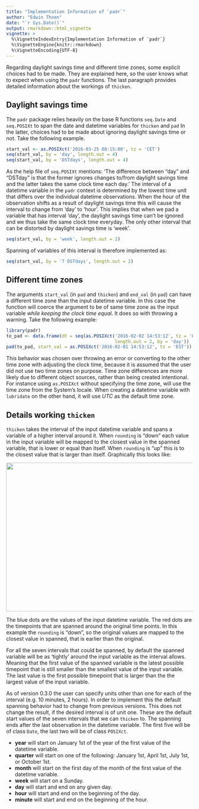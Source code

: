 ```yaml
---
title: "Implementation Information of `padr`"
author: "Edwin Thoen"
date: "`r Sys.Date()`"
output: rmarkdown::html_vignette
vignette: >
  %\VignetteIndexEntry{Implementation Information of `padr`}
  %\VignetteEngine{knitr::rmarkdown}
  %\VignetteEncoding{UTF-8}
---
```


Regarding daylight savings time and different time zones, some explicit choices had to be made. They are explained here, so the user knows what to expect when using the `padr` functions. The last paragraph provides detailed information about the workings of `thicken`.

## Daylight savings time
The `padr` package relies heavily on the base R functions `seq.Date` and `seq.POSIXt` to span the date and datetime variables for `thicken` and `pad` In the latter, choices had to be made about ignoring daylight savings time or not. Take the following example.

```r
start_val <- as.POSIXct('2016-03-25 08:15:00', tz = 'CET')
seq(start_val, by = 'day', length.out = 4) 
seq(start_val, by = 'DSTdays', length.out = 4)
```

As the help file of `seq.POSIXt` mentions: 'The difference between "day" and "DSTday" is that the former ignores changes to/from daylight savings time and the latter takes the same clock time each day.' The interval of a datetime variable in the `padr` context is determined by the lowest time unit that differs over the individual datetime observations. When the hour of the observation shifts as a result of daylight savings time this will cause the interval to change from 'day' to 'hour'. This implies that when we pad a variable that has interval 'day', the daylight savings time can't be ignored and we thus take the same clock time everyday. The only other interval that can be distorted by daylight savings time is 'week'.

```r
seq(start_val, by = 'week', length.out = 2)
```

Spanning of variables of this interval is therefore implemented as:

```r
seq(start_val, by = '7 DSTdays', length.out = 2)
```

## Different time zones
The arguments `start_val` (in `pad` and `thicken`) and `end_val` (in `pad`) can have a different time zone than the input datetime variable. In this case the function will coerce the argument to be of same time zone as the input variable *while keeping the clock time equal*. It does so with throwing a warning. Take the following example:

```r
library(padr)
to_pad <- data.frame(dt = seq(as.POSIXct('2016-02-02 14:53:12', tz = 'CET'),
                                         length.out = 2, by = 'day'))
pad(to_pad, start_val = as.POSIXct('2016-02-01 14:53:12', tz = 'EST'))
```

This behavior was chosen over throwing an error or converting to the other time zone with adjusting the clock time, because it is assumed that the user did not use two time zones on purpose. Time zone differences are more likely due to different object sources, rather than being created intentional. For instance using `as.POSIXct` without specifying the time zone, will use the time zone from the System's locale. When creating a datetime variable with `lubridate` on the other hand, it will use *UTC* as the default time zone. 

## Details working `thicken`

`thicken` takes the interval of the input datetime variable and spans a variable of a higher interval around it. When `rounding` is "down" each value in the input variable will be mapped to the closest value in the spanned variable, that is lower or equal than itself. When `rounding` is "up" this is to the closest value that is larger than itself. Graphically this looks like:

<img src="thicken_graph.png" height="400px" width="800px" />

The blue dots are the values of the input datetime variable. The red dots are the timepoints that are spanned around the original time points. In this example the `rounding` is "down", so the original values are mapped to the closest value in spanned, that is earlier than the original.

For all the seven intervals that could be spanned, by default the spanned variable will be as 'tightly' around the input variable as the interval allows. Meaning that the first value of the spanned variable is the latest possible timepoint that is still smaller than the smallest value of the input variable. The last value is the first possible timepoint that is larger than the the largest value of the input variable.

As of version 0.3.0 the user can specify units other than one for each of the interval (e.g. 10 minutes, 2 hours). In order to implement this the default spanning behavior had to change from previous versions. This does not change the result, if the desired interval is of unit one. These are the default start values of the seven intervals that we can `thicken` to. The spanning ends after the last observation in the datetime variable. The first five will be of class `Date`, the last two will be of class `POSIXct`.

* **year** will start on January 1st of the year of the first value of the datetime variable.
* **quarter** will start on one of the following: January 1st, April 1st, July 1st, or October 1st.
* **month** will start on the first day of the month of the first value of the datetime variable.
* **week** will start on a Sunday.
* **day** will start and end on any given day.
* **hour** will start and end on the beginning of the day.
* **minute** will start and end on the beginning of the hour.

